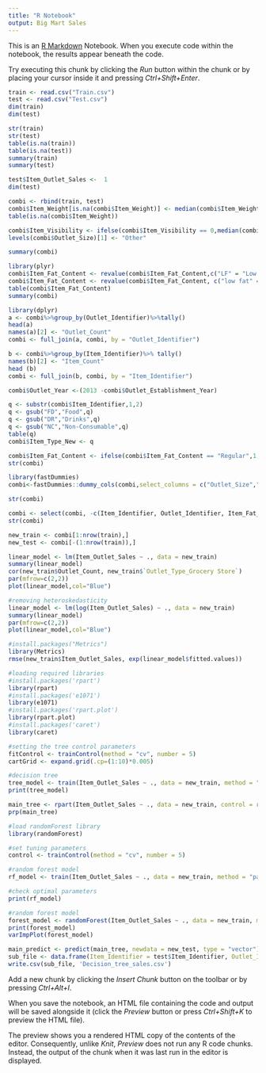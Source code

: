 ```yaml
---
title: "R Notebook"
output: Big Mart Sales
---
```


This is an [R Markdown](http://rmarkdown.rstudio.com) Notebook. When you execute code within the notebook, the results appear beneath the code. 

Try executing this chunk by clicking the *Run* button within the chunk or by placing your cursor inside it and pressing *Ctrl+Shift+Enter*. 

```r
train <- read.csv("Train.csv")
test <- read.csv("Test.csv")
dim(train)
dim(test)
```

```r
str(train)
str(test)
table(is.na(train))
table(is.na(test))
summary(train)
summary(test)
```


```r
test$Item_Outlet_Sales <-  1
dim(test)
```
```r
combi <- rbind(train, test)
combi$Item_Weight[is.na(combi$Item_Weight)] <- median(combi$Item_Weight, na.rm = TRUE)
table(is.na(combi$Item_Weight))
```

```r
combi$Item_Visibility <- ifelse(combi$Item_Visibility == 0,median(combi$Item_Visibility), combi$Item_Visibility)
levels(combi$Outlet_Size)[1] <- "Other"
```

```r
summary(combi)
```

```r
library(plyr)
combi$Item_Fat_Content <- revalue(combi$Item_Fat_Content,c("LF" = "Low Fat", "reg" = "Regular"))
combi$Item_Fat_Content <- revalue(combi$Item_Fat_Content, c("low fat" = "Low Fat"))
table(combi$Item_Fat_Content)
summary(combi)
```

```r
library(dplyr)
a <- combi%>%group_by(Outlet_Identifier)%>%tally()
head(a)
names(a)[2] <- "Outlet_Count"
combi <- full_join(a, combi, by = "Outlet_Identifier")
```

```r
b <- combi%>%group_by(Item_Identifier)%>% tally()
names(b)[2] <- "Item_Count"
head (b)
combi <- full_join(b, combi, by = "Item_Identifier")
```

```r
combi$Outlet_Year <-(2013 -combi$Outlet_Establishment_Year)
```

```r
q <- substr(combi$Item_Identifier,1,2)
q <- gsub("FD","Food",q)
q <- gsub("DR","Drinks",q)
q <- gsub("NC","Non-Consumable",q)
table(q)
combi$Item_Type_New <- q
```

```r
combi$Item_Fat_Content <- ifelse(combi$Item_Fat_Content == "Regular",1,0)
str(combi)
```

```r
library(fastDummies)
combi<-fastDummies::dummy_cols(combi,select_columns = c("Outlet_Size","Item_Type_New","Outlet_Location_Type", "Outlet_Type" ))
```

```r
str(combi)
```

```r
combi <- select(combi, -c(Item_Identifier, Outlet_Identifier, Item_Fat_Content, Outlet_Establishment_Year,Item_Type))
str(combi)
```

```r
new_train <- combi[1:nrow(train),]
new_test <- combi[-(1:nrow(train)),]
```

```r
linear_model <- lm(Item_Outlet_Sales ~ ., data = new_train)
summary(linear_model)
cor(new_train$Outlet_Count, new_train$`Outlet_Type_Grocery Store`)
par(mfrow=c(2,2))
plot(linear_model,col="Blue")
```

```r
#removing heteroskedasticity
linear_model <- lm(log(Item_Outlet_Sales) ~ ., data = new_train)
summary(linear_model)
par(mfrow=c(2,2))
plot(linear_model,col="Blue")
```

```r
#install.packages("Metrics")
library(Metrics)
rmse(new_train$Item_Outlet_Sales, exp(linear_model$fitted.values))

```

```r
#loading required libraries
#install.packages('rpart')
library(rpart)
#install.packages('e1071')
library(e1071)
#install.packages('rpart.plot')
library(rpart.plot)
#install.packages('caret')
library(caret)

#setting the tree control parameters
fitControl <- trainControl(method = "cv", number = 5)
cartGrid <- expand.grid(.cp=(1:10)*0.005)

#decision tree
tree_model <- train(Item_Outlet_Sales ~ ., data = new_train, method = "rpart", trControl = fitControl, tuneGrid = cartGrid)
print(tree_model)

```

```r
main_tree <- rpart(Item_Outlet_Sales ~ ., data = new_train, control = rpart.control(cp=0.01))
prp(main_tree)
```

```r
#load randomForest library
library(randomForest)

#set tuning parameters
control <- trainControl(method = "cv", number = 5)

#random forest model
rf_model <- train(Item_Outlet_Sales ~ ., data = new_train, method = "parRF", trControl = control, prox = TRUE, allowParallel = TRUE)

#check optimal parameters
print(rf_model)
```

```r
#random forest model
forest_model <- randomForest(Item_Outlet_Sales ~ ., data = new_train, mtry = 15, ntree = 1000)
print(forest_model)
varImpPlot(forest_model)

```

```r
main_predict <- predict(main_tree, newdata = new_test, type = "vector")
sub_file <- data.frame(Item_Identifier = test$Item_Identifier, Outlet_Identifier = test$Outlet_Identifier,Item_Outlet_Sales = main_predict)
write.csv(sub_file, 'Decision_tree_sales.csv')
```

Add a new chunk by clicking the *Insert Chunk* button on the toolbar or by pressing *Ctrl+Alt+I*.

When you save the notebook, an HTML file containing the code and output will be saved alongside it (click the *Preview* button or press *Ctrl+Shift+K* to preview the HTML file).

The preview shows you a rendered HTML copy of the contents of the editor. Consequently, unlike *Knit*, *Preview* does not run any R code chunks. Instead, the output of the chunk when it was last run in the editor is displayed.
